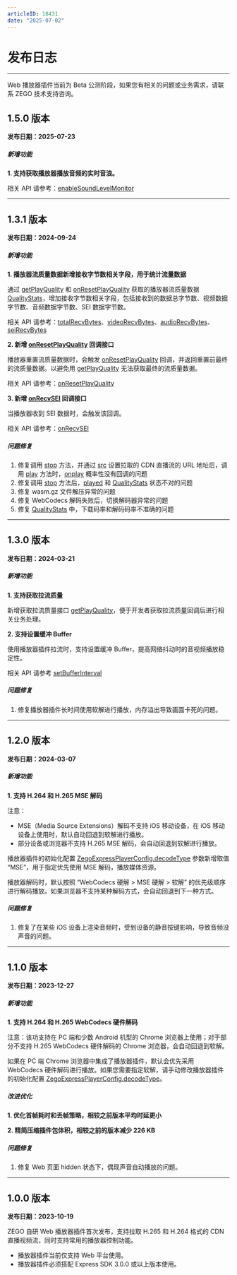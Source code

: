 ```yaml
---
articleID: 18431
date: "2025-07-02"
---
```

# 发布日志

- - -

<Warning title="注意">

Web 播放器插件当前为 Beta 公测阶段，如果您有相关的问题或业务需求，请联系 ZEGO 技术支持咨询。

</Warning>


## 1.5.0 版本

**发布日期：2025-07-23**

<h5>新增功能</h5>

**1. 支持获取播放器播放音频的实时音浪。**

相关 API 请参考：[enableSoundLevelMonitor](@enableSoundLevelMonitor)

--- 

## 1.3.1 版本

**发布日期：2024-09-24**

<h5>新增功能</h5>

**1. 播放器流质量数据新增接收字节数相关字段，用于统计流量数据**

通过 [getPlayQuality](@getPlayQuality) 和 [onResetPlayQuality](@onResetPlayQuality) 获取的播放器流质量数据 [QualityStats](@-QualityStats)，增加接收字节数相关字段，包括接收到的数据总字节数、视频数据字节数、音频数据字节数、SEI 数据字节数。

相关 API 请参考：[totalRecvBytes](https://doc-zh.zego.im/article/api?doc=Express_Video_SDK_API~javascript_web~interface~QualityStats#total-recv-bytes)、[videoRecvBytes](https://doc-zh.zego.im/article/api?doc=Express_Video_SDK_API~javascript_web~interface~QualityStats#video-recv-bytes)、[audioRecvBytes](https://doc-zh.zego.im/article/api?doc=Express_Video_SDK_API~javascript_web~interface~QualityStats#audio-recv-bytes)、[seiRecvBytes](https://doc-zh.zego.im/article/api?doc=Express_Video_SDK_API~javascript_web~interface~QualityStats#sei-recv-bytes)


**2. 新增 [onResetPlayQuality](@onResetPlayQuality) 回调接口**

播放器重置流质量数据时，会触发 [onResetPlayQuality](@onResetPlayQuality) 回调，并返回重置前最终的流质量数据。以避免用 [getPlayQuality](@getPlayQuality) 无法获取最终的流质量数据。

相关 API 请参考：[onResetPlayQuality](@onResetPlayQuality)

**3. 新增 [onRecvSEI](@onRecvSEI) 回调接口**

当播放器收到 SEI 数据时，会触发该回调。

相关 API 请参考：[onRecvSEI](@onRecvSEI)

<h5>问题修复</h5>

1. 修复调用 [stop](@stop) 方法，并通过 [src](@src) 设置拉取的 CDN 直播流的 URL 地址后，调用 [play](@play) 方法时，[onplay](@onplay) 概率性没有回调的问题
2. 修复调用 [stop](@stop) 方法后，[played](@played) 和 [QualityStats](@-QualityStats) 状态不对的问题
3. 修复 wasm.gz 文件解压异常的问题
4. 修复 WebCodecs 解码失败后，切换解码器异常的问题
5. 修复 [QualityStats](@-QualityStats) 中，下载码率和解码码率不准确的问题


---


## 1.3.0 版本

**发布日期：2024-03-21**

<h5>新增功能</h5>

**1. 支持获取拉流质量**

新增获取拉流质量接口 [getPlayQuality](@getPlayQuality-ZegoExpressPlayer)，便于开发者获取拉流质量回调后进行相关业务处理。

**2. 支持设置缓冲 Buffer**

使用播放器插件拉流时，支持设置缓冲 Buffer，提高网络抖动时的音视频播放稳定性。

相关 API 请参考 [setBufferInterval](@setBufferInterval-ZegoExpressPlayer)

<h5>问题修复</h5>

1. 修复播放器插件长时间使用软解进行播放，内存溢出导致画面卡死的问题。

---

## 1.2.0 版本

**发布日期：2024-03-07**

<h5>新增功能</h5>

**1. 支持 H.264 和 H.265 MSE 解码**

注意：

- MSE（Media Source Extensions）解码不支持 iOS 移动设备，在 iOS 移动设备上使用时，默认自动回退到软解进行播放。
- 部分设备或浏览器不支持 H.265 MSE 解码，会自动回退到软解进行播放。

播放器插件的初始化配置 [ZegoExpressPlayerConfig.decodeType](https://doc-zh.zego.im/article/api?doc=Express_Video_SDK_API~javascript_web~interface~ZegoExpressPlayerConfig#decode-type) 参数新增取值 “MSE”，用于指定优先使用 MSE 解码，播放媒体资源。

播放器解码时，默认按照 “WebCodecs 硬解 > MSE 硬解 > 软解” 的优先级顺序进行解码播放。如果浏览器不支持某种解码方式，会自动回退到下一种方式。

<h5>问题修复</h5>

1. 修复了在某些 iOS 设备上渲染音频时，受到设备的静音按键影响，导致音频没声音的问题。

---


## 1.1.0 版本

**发布日期：2023-12-27**

<h5>新增功能</h5>

**1. 支持 H.264 和 H.265 WebCodecs 硬件解码**

注意：该功支持在 PC 端和少数 Android 机型的 Chrome 浏览器上使用；对于部分不支持 H.265 WebCodecs 硬件解码的 Chrome 浏览器，会自动回退到软解。

如果在 PC 端 Chrome 浏览器中集成了播放器插件，默认会优先采用 WebCodecs 硬件解码进行播放。如果您需要指定软解，请手动修改播放器插件的初始化配置 [ZegoExpressPlayerConfig.decodeType](https://doc-zh.zego.im/article/api?doc=Express_Video_SDK_API~javascript_web~interface~ZegoExpressPlayerConfig#decode-type)。

<h5>改进优化</h5>

**1. 优化首帧耗时和丢帧策略，相较之前版本平均时延更小**

**2. 精简压缩插件包体积，相较之前的版本减少 226 KB**

<h5>问题修复</h5>

1. 修复 Web 页面 hidden 状态下，偶现声音自动播放的问题。

---


## 1.0.0 版本

**发布日期：2023-10-19**

ZEGO 自研 Web 播放器插件首次发布，支持拉取 H.265 和 H.264 格式的 CDN 直播视频流，同时支持常用的播放器控制功能。

<Warning title="注意">


- 播放器插件当前仅支持 Web 平台使用。 
- 播放器插件必须搭配 Express SDK 3.0.0 或以上版本使用。 

</Warning>


